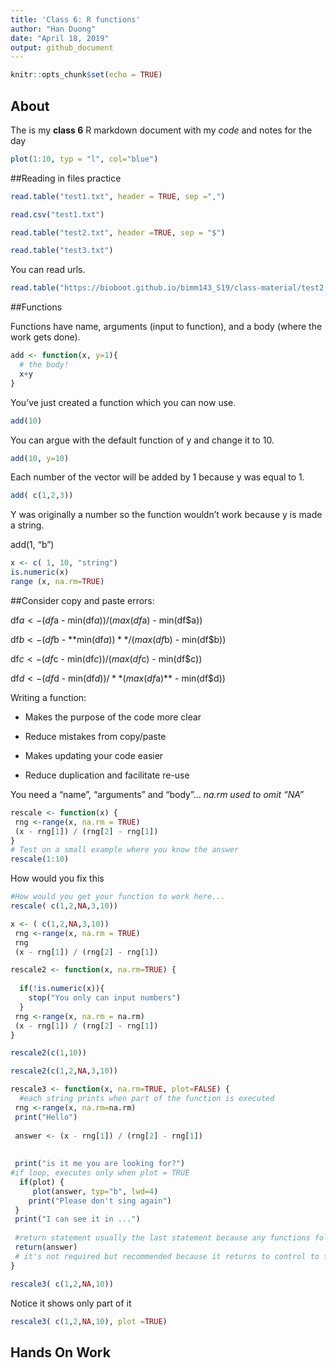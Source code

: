 ```yaml
---
title: 'Class 6: R functions'
author: "Han Duong"
date: "April 18, 2019"
output: github_document
---
```


```r
knitr::opts_chunk$set(echo = TRUE)
```

## About
The is my **class 6** R markdown document with my *code* and notes for the day

```r
plot(1:10, typ = "l", col="blue")
```

##Reading in files practice
```r
read.table("test1.txt", header = TRUE, sep =",")
```


```r
read.csv("test1.txt")
```

```r
read.table("test2.txt", header =TRUE, sep = "$")
```
```r
read.table("test3.txt")

```

You can read urls. 
```r
read.table("https://bioboot.github.io/bimm143_S19/class-material/test2.txt", header = TRUE, sep = "$")
```
##Functions

Functions have name, arguments (input to function), and a body (where the work gets done). 

```r
add <- function(x, y=1){
  # the body!
  x+y
}
```

You've just created a function which you can now use.

```r
add(10)
```

You can argue with the default function of y and change it to 10. 
```r
add(10, y=10)
```
Each number of the vector will be added by 1 because y was equal to 1. 
```r
add( c(1,2,3))
```
Y was originally a number so the function wouldn't work because y is made a string. 

add(1, "b")

```r
x <- c( 1, 10, "string")
is.numeric(x) 
range (x, na.rm=TRUE)
```


##Consider copy and paste errors:

df$a <- (df$a - min(df$a)) / (max(df$a) - min(df$a))

df$b <- (df$b - **min(df$a))** / (max(df$b) - min(df$b))

df$c <- (df$c - min(df$c)) / (max(df$c) - min(df$c))

df$d <- (df$d - min(df$d)) / **(max(df$a)** - min(df$d))

Writing a function: 

- Makes the purpose of the code more clear

- Reduce mistakes from copy/paste

- Makes updating your code easier

- Reduce duplication and facilitate re-use


You need a “name”, “arguments” and “body”…
*na.rm used to omit "NA"*
```r
rescale <- function(x) {
 rng <-range(x, na.rm = TRUE)
 (x - rng[1]) / (rng[2] - rng[1])
}
# Test on a small example where you know the answer
rescale(1:10)
```
How would you fix this 
```r
#How would you get your function to work here...
rescale( c(1,2,NA,3,10))
```
```r
x <- ( c(1,2,NA,3,10))
 rng <-range(x, na.rm = TRUE)
 rng
 (x - rng[1]) / (rng[2] - rng[1])

```

```r
rescale2 <- function(x, na.rm=TRUE) {
  
  if(!is.numeric(x)){
    stop("You only can input numbers")
  }
 rng <-range(x, na.rm = na.rm)
 (x - rng[1]) / (rng[2] - rng[1])
}
```

```r
rescale2(c(1,10))
```

```r
rescale2(c(1,2,NA,3,10))
```

```r
rescale3 <- function(x, na.rm=TRUE, plot=FALSE) {
  #each string prints when part of the function is executed
 rng <-range(x, na.rm=na.rm)
 print("Hello")
 
 answer <- (x - rng[1]) / (rng[2] - rng[1])
 
 
 print("is it me you are looking for?")
#if loop, executes only when plot = TRUE
  if(plot) {
     plot(answer, typ="b", lwd=4)
    print("Please don't sing again")
 }
 print("I can see it in ...")
 
 #return statement usually the last statement because any functions following it will be ignored. 
 return(answer)
 # it's not required but recommended because it returns to control to the code that called it
}
```

```r
rescale3( c(1,2,NA,10))
```

Notice it shows only part of it
```r
rescale3( c(1,2,NA,10), plot =TRUE)
```


## Hands On Work 






























